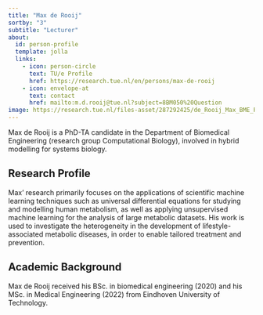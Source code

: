 ```yaml
---
title: "Max de Rooij"
sortby: "3"
subtitle: "Lecturer"
about:
  id: person-profile
  template: jolla
  links:
    - icon: person-circle
      text: TU/e Profile
      href: https://research.tue.nl/en/persons/max-de-rooij
    - icon: envelope-at
      text: contact
      href: mailto:m.d.rooij@tue.nl?subject=8BM050%20Question
image: https://research.tue.nl/files-asset/287292425/de_Rooij_Max_BME_PROM_PO_AS_7631.jpg/
---
```


:::{#person-profile}
Max de Rooij is a PhD-TA candidate in the Department of Biomedical Engineering (research group Computational Biology), involved in hybrid modelling for systems biology.
:::

## Research Profile
Max' research primarily focuses on the applications of scientific machine learning techniques such as universal differential equations for studying and modelling human metabolism, as well as applying unsupervised machine learning for the analysis of large metabolic datasets. His work is used to investigate the heterogeneity in the development of lifestyle-associated metabolic diseases, in order to enable tailored treatment and prevention. 

## Academic Background
Max de Rooij received his BSc. in biomedical engineering (2020) and his MSc. in Medical Engineering (2022) from Eindhoven University of Technology. 

